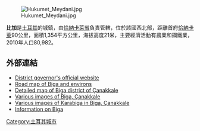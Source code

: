 [[Image:Hukumet_Meydani.jpg|right]]

'''比加'''是[[土耳其|土耳其]]的城鎮，由[[恰納卡萊省|恰納卡萊省]]負責管轄，位於該國西北部，距離首府[[恰納卡萊|恰納卡萊]]90公里，面積1,354平方公里，海拔高度21米，主要經濟活動有農業和鋼鐵業，2010年人口80,982。

==外部連結==
* [http://www.biga.gov.tr/ District governor's official website] {{Wayback|url=http://www.biga.gov.tr/ |date=20210118202954 }} {{tr icon}}
* [http://www.adiyamanli.org/MapofTurkey/bigimg/10.3.gif Road map of Biga and environs] {{Wayback|url=http://www.adiyamanli.org/MapofTurkey/bigimg/10.3.gif |date=20160304025607 }}
* [https://web.archive.org/web/20120421091541/http://www.canakkaleabc.com/biga/biharita.jpg Detailed map of Biga district of Çanakkale]
* [http://wowturkey.com/forum/viewtopic.php?p=283224 Various images of Biga, Çanakkale] {{Wayback|url=http://wowturkey.com/forum/viewtopic.php?p=283224 |date=20160303205656 }}
* [http://wowturkey.com/forum/viewtopic.php?t=11081 Various images of Karabiga in Biga, Çanakkale] {{Wayback|url=http://wowturkey.com/forum/viewtopic.php?t=11081 |date=20130501164802 }}
* [https://web.archive.org/web/20071023233912/http://www.bigabiga.com/ Information on Biga] {{tr icon}}

{{coord|40|13|41|N|27|14|32|E|display=title|region:TR_type:city}}

{{Turkey-geo-stub}}
[[Category:土耳其城市|Category:土耳其城市]]